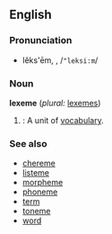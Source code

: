 ==English==
===Pronunciation===
*lĕks'ēm, {{IPAchar|/ˈleksiːm/}}, /<tt>"leksi:m</tt>/

===Noun===
'''lexeme''' (''plural:'' [[lexemes]])

#{{linguistics}}: A unit of [[vocabulary]].

===See also===
*[[chereme]]
*[[listeme]]
*[[morpheme]]
*[[phoneme]]
*[[term]]
*[[toneme]]
*[[word]]